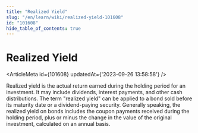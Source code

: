 ```yaml
---
title: "Realized Yield"
slug: "/en/learn/wiki/realized-yield-101608"
id: "101608"
hide_table_of_contents: true
---
```



# Realized Yield

<ArticleMeta id={101608} updatedAt={'2023-09-26 13:58:58'} />
<div className='border-solid border-b border-t-0 my-4 border-[var(--ifm-color-gray-300)]' />

Realized yield is the actual return earned during the holding period for an investment. It may include dividends, interest payments, and other cash distributions. The term "realized yield" can be applied to a bond sold before its maturity date or a dividend-paying security. Generally speaking, the realized yield on bonds includes the coupon payments received during the holding period, plus or minus the change in the value of the original investment, calculated on an annual basis.
